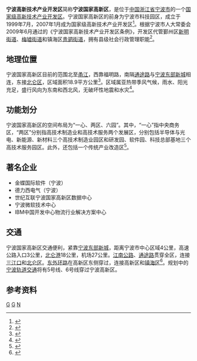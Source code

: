 {{中国行政管理区
| name = 宁波国家高新区
| English_name = Ningbo National Hi-Tech Zone
| logo = Ningbo HiTech Zone logo.svg
| subdivision_type1 = 所属行政区
| subdivision_name1 = [[浙江省|浙江省]][[宁波市|宁波市]]
| established_date = 1999年7月
| class = [[国家级高新技术产业开发区|国家级高新技术产业开发区]]
| map = Ningbo HiTech Zone in Ningbo.svg
| map size = 150
| state = [[宁波市|宁波市]]
| mapofstate= China Zhejiang Ningbo.svg
| division = 2
| subdistrict = 2
| seat = 广贤路999号高新大厦
| county = [[鄞州区|鄞州区]]
| governing_body = 宁波国家高新技术产业开发区管理委员会
| area = 18.9 平方公里
| population_total = 3
| website = http://www.nbhtz.gov.cn
}}
'''宁波高新技术产业开发区'''简称'''宁波国家高新区'''，是位于[[中国|中国]][[浙江省|浙江省]][[宁波市|宁波市]]的一个[[国家级高新技术产业开发区|国家级高新技术产业开发区]]。宁波国家高新区的前身为宁波市科技园区，成立于1999年7月，2007年1月成为国家级高新技术产业开发区<ref>{{cite web|url=http://gjgxq.ningbo.gov.cn/doc/tz/tzhjjj/jbgs/|title=宁波高新区 - 基本概述|publisher=宁波国家高新技术产业开发区管理委员会|accessdate=2011-10-06|deadurl=yes|archiveurl=https://web.archive.org/web/20120517180155/http://gjgxq.ningbo.gov.cn/doc/tz/tzhjjj/jbgs/|archivedate=2012-05-17}}</ref>。根据宁波市人大常委会2009年6月通过的《宁波国家高新技术产业开发区条例》，开发区代管鄞州区[[新明街道_(宁波市)|新明街道]]、[[梅墟街道|梅墟街道]]和镇海区[[贵驷街道|贵驷街道]]，拥有县级社会行政管理职能<ref>{{cite web|url=http://www.nbrd.gov.cn/art/2009/6/16/art_4960_349075.html|title=宁波国家高新技术产业开发区条例|publisher=宁波市人大常委会|date=2009-06-16|accessdate=2011-09-21|deadurl=yes|archiveurl=https://web.archive.org/web/20160610195106/http://www.nbrd.gov.cn/art/2009/6/16/art_4960_349075.html|archivedate=2016-06-10}}</ref>。

== 地理位置 ==
宁波国家高新区目前的范围北至[[甬江|甬江]]，西靠福明路，南隔[[通途路|通途路]]与[[宁波东部新城|宁波东部新城]]相连，东接[[北仑区|北仑区]]，区域面积18.9平方公里<ref>{{cite book|title=宁波市行政区划手册|year=2011|author=宁波市地名委员会}}</ref>。区域属亚热带季风气候，雨水、阳光充足，盛行风向为东南和西北风，无破坏性地震和水灾<ref>{{cite web|url=http://gjgxq.ningbo.gov.cn/doc/tz/tzhjjj/zrhj/|title=宁波高新区 - 自然环境|publisher=宁波国家高新技术产业开发区管理委员会|accessdate=2011-10-06|deadurl=yes|archiveurl=https://web.archive.org/web/20111019074726/http://gjgxq.ningbo.gov.cn/doc/tz/tzhjjj/zrhj/|archivedate=2011-10-19}}</ref>。

== 功能划分 ==
宁波国家高新区的空间布局为“一心、两区、六园”。其中，“一心”指中央商务区，“两区”分别指高技术制造业和高技术服务两个发展区，分别包括半导体与光电、新能源、新材料三个高技术制造业园区和研发园、软件园、科技总部基地三个高技术服务园区。此外，还包括一个传统产业改造区<ref>{{cite web|url=http://www.nbhtz.gov.cn/doc/tz/glcy/2009_4_13/25996.shtml|title=优化宁波国家高新区产业布局|publisher=宁波国家高新技术产业开发区管理委员会|date=2010-03-29|accessdate=2011-10-06|deadurl=yes|archiveurl=https://web.archive.org/web/20100301101601/http://www.nbhtz.gov.cn/doc/tz/glcy/2009_4_13/25996.shtml|archivedate=2010-03-01}}</ref>。

== 著名企业 ==
* 金蝶国际软件（宁波）
* 德力西电气（宁波）
* 世纪互联宁波国家高新区数据中心
* 宁波微软技术中心
* IBM中国开发中心物流行业解决方案中心

== 交通 ==
宁波国家高新区交通便利，紧靠[[宁波东部新城|宁波东部新城]]，距离宁波市中心区域4公里，高速公路入口3公里，[[北仑港|北仑港]]18公里，机场27公里。[[江南公路|江南公路]]、[[通途路|通途路]]贯穿全区，连接[[三江口_(宁波)|三江口]]和[[北仑区|北仑区]]。[[东外环路_(宁波)|东外环路]]在高新区东侧穿过，连接高新区和[[镇海区_(宁波市)|镇海区]]<ref>{{cite web|url=http://www.nbhtz.gov.cn/doc/tz/tzhjjj/jtwl/|title=宁波高新区 - 交通物流|publisher=宁波国家高新技术产业开发区管理委员会|date=2010-03-29|accessdate=2011-10-06|deadurl=yes|archiveurl=https://web.archive.org/web/20130816223238/http://www.nbhtz.gov.cn/doc/tz/tzhjjj/jtwl/|archivedate=2013-08-16}}</ref>。规划中的[[宁波轨道交通|宁波轨道交通]]将有5号线、6号线穿过宁波高新区。

== 参考资料 ==
{{reflist|2}}

{{国家级高新技术产业开发区}}

[[Category:宁波行政管理区|G]]
[[Category:宁波经济|G]]
[[Category:宁波科技|N]]